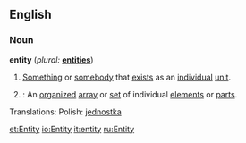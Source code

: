 ==English==

===Noun===
'''entity'''  (''plural:'' '''[[entities]]''')
# [[Something]] or [[somebody]] that [[exist]]s as an [[individual]] [[unit]].
# {{computing}}: An [[organized]] [[array]] or [[set]] of individual [[element]]s or [[part]]s.


Translations:
Polish: [[jednostka]]

[[et:Entity]]
[[io:Entity]]
[[it:entity]]
[[ru:Entity]]